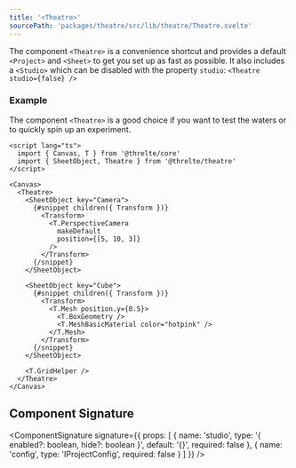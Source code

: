```yaml
---
title: '<Theatre>'
sourcePath: 'packages/theatre/src/lib/theatre/Theatre.svelte'
---
```


The component `<Theatre>` is a convenience shortcut and provides a default `<Project>` and `<Sheet>` to get you set up as fast as possible. It also includes a `<Studio>` which can be disabled with the property `studio`: `<Theatre studio={false} />`

### Example

The component `<Theatre>` is a good choice if you want to test the waters or to quickly spin up an experiment.

```svelte
<script lang="ts">
  import { Canvas, T } from '@threlte/core'
  import { SheetObject, Theatre } from '@threlte/theatre'
</script>

<Canvas>
  <Theatre>
    <SheetObject key="Camera">
      {#snippet children({ Transform })}
        <Transform>
          <T.PerspectiveCamera
            makeDefault
            position={[5, 10, 3]}
          />
        </Transform>
      {/snippet}
    </SheetObject>

    <SheetObject key="Cube">
      {#snippet children({ Transform })}
        <Transform>
          <T.Mesh position.y={0.5}>
            <T.BoxGeometry />
            <T.MeshBasicMaterial color="hotpink" />
          </T.Mesh>
        </Transform>
      {/snippet}
    </SheetObject>

    <T.GridHelper />
  </Theatre>
</Canvas>
```

## Component Signature

<ComponentSignature
  signature={{
    props: [
      {
        name: 'studio',
        type: '{ enabled?: boolean, hide?: boolean }',
        default: '{}',
        required: false
      },
      { name: 'config', type: 'IProjectConfig', required: false }
    ]
  }}
/>
